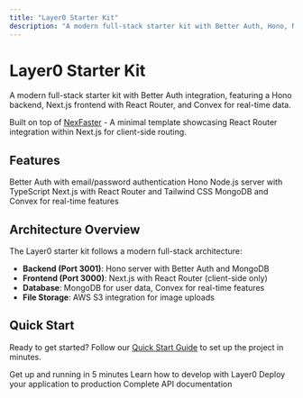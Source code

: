 ```yaml
---
title: "Layer0 Starter Kit"
description: "A modern full-stack starter kit with Better Auth, Hono, Next.js, and Convex"
---
```


# Layer0 Starter Kit

A modern full-stack starter kit with Better Auth integration, featuring a Hono backend, Next.js frontend with React Router, and Convex for real-time data.

Built on top of [NexFaster](https://github.com/rudrodip/nexfaster) - A minimal template showcasing React Router integration within Next.js for client-side routing.

## Features

<Cards>
  <Card title="Authentication" href="/docs/authentication" icon="🔒">
    Better Auth with email/password authentication
  </Card>
  <Card title="Backend API" href="/docs/backend" icon="⚡">
    Hono Node.js server with TypeScript
  </Card>
  <Card title="Frontend" href="/docs/frontend" icon="🌐">
    Next.js with React Router and Tailwind CSS
  </Card>
  <Card title="Database" href="/docs/database" icon="📊">
    MongoDB and Convex for real-time features
  </Card>
</Cards>

## Architecture Overview

The Layer0 starter kit follows a modern full-stack architecture:

- **Backend (Port 3001)**: Hono server with Better Auth and MongoDB
- **Frontend (Port 3000)**: Next.js with React Router (client-side only)
- **Database**: MongoDB for user data, Convex for real-time features
- **File Storage**: AWS S3 integration for image uploads

## Quick Start

Ready to get started? Follow our [Quick Start Guide](/docs/quick-start) to set up the project in minutes.

<Cards>
  <Card title="Quick Start" href="/docs/quick-start" icon="🚀">
    Get up and running in 5 minutes
  </Card>
  <Card title="Development Guide" href="/docs/development" icon="🔧">
    Learn how to develop with Layer0
  </Card>
  <Card title="Deployment" href="/docs/deployment" icon="🌍">
    Deploy your application to production
  </Card>
  <Card title="API Reference" href="/docs/api" icon="📚">
    Complete API documentation
  </Card>
</Cards>
